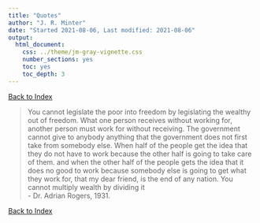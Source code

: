 ```yaml
---
title: "Quotes"
author: "J. R. Minter"
date: "Started 2021-08-06, Last modified: 2021-08-06"
output:
  html_document:
    css: ../theme/jm-gray-vignette.css
    number_sections: yes
    toc: yes
    toc_depth: 3
---
```


[Back to Index](../README.html)


> You cannot legislate the poor into freedom by legislating the wealthy
> out of freedom. What one person receives without working for, another
> person must work for without receiving. The government cannot give to
> anybody anything that the government does not first take from somebody
> else. When half of the people get the idea that they do not have to
> work because the other half is going to take care of them. and when
> the other half of the people gets the idea that it does no good to
> work because somebody else is going to get what they work for, that
> my dear friend, is the end of any nation. You cannot multiply wealth
> by dividing it     
- Dr. Adrian Rogers, 1931.


[Back to Index](../README.html)


